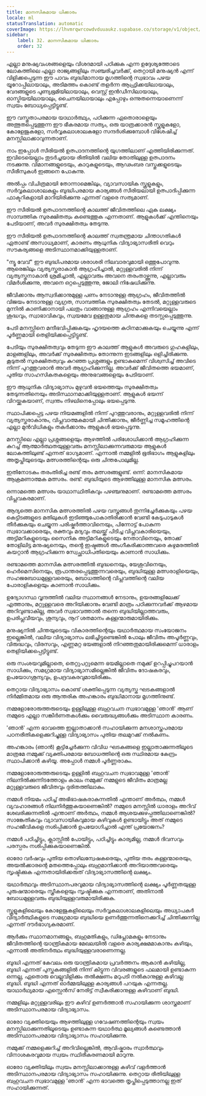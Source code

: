 ```yaml
---
title: മാനസികമായ ധിക്കാരം
locale: ml
statusTranslation: automatic
coverImage: https://lhvmrqwrcowdvduuaukz.supabase.co/storage/v1/object/public/strapi-uploads/small_cover-educacion-fundamental.webp-2d51a7828a2b1309555be27f7e2a61a0.webp
sidebar:
    label: 32. മാനസികമായ ധിക്കാരം
    order: 32
---
```

എല്ലാ മനുഷ്യവംശങ്ങളെയും വിശദമായി പഠിക്കുക എന്ന ഉദ്ദേശ്യത്തോടെ ലോകത്തിലെ എല്ലാ രാജ്യങ്ങളിലും സഞ്ചരിച്ചവർക്ക്, തെറ്റായി മനുഷ്യൻ എന്ന് വിളിക്കപ്പെടുന്ന ഈ പാവം ബുദ്ധിമാനായ മൃഗത്തിന്റെ സ്വഭാവം പഴയ യൂറോപ്പിലായാലും, അടിമത്തം കൊണ്ട് തളർന്ന ആഫ്രിക്കയിലായാലും, വേദങ്ങളുടെ പുണ്യഭൂമിയിലായാലും, വെസ്റ്റ് ഇൻഡീസിലായാലും, ഓസ്ട്രിയയിലായാലും, ചൈനയിലായാലും എപ്പോഴും ഒന്നുതന്നെയാണെന്ന് സ്വയം ബോധ്യപ്പെട്ടിട്ടുണ്ട്.

ഈ വസ്തുതാപരമായ യാഥാർത്ഥ്യം, പഠിക്കുന്ന ഏതൊരാളെയും അത്ഭുതപ്പെടുത്തുന്ന ഈ ഭീകരമായ സത്യം, ഒരു യാത്രക്കാരൻ സ്കൂളുകളോ, കോളേജുകളോ, സർവ്വകലാശാലകളോ സന്ദർശിക്കുമ്പോൾ വിശേഷിച്ച് മനസ്സിലാക്കാവുന്നതാണ്.

നാം ഇപ്പോൾ സീരിയൽ ഉത്പാദനത്തിന്റെ യുഗത്തിലാണ് എത്തിയിരിക്കുന്നത്. ഇവിടെയെല്ലാം തുടർച്ചയായ രീതിയിൽ വലിയ തോതിലുള്ള ഉത്പാദനം നടക്കുന്നു. വിമാനങ്ങളുടെയും, കാറുകളുടെയും, ആഢംബര വസ്തുക്കളുടെയും സീരീസുകൾ ഇങ്ങനെ പോകുന്നു.

അൽപ്പം വിചിത്രമായി തോന്നാമെങ്കിലും, വ്യാവസായിക സ്കൂളുകളും, സർവ്വകലാശാലകളും ബുദ്ധിപരമായ കാര്യങ്ങൾ സീരിയലായി ഉത്പാദിപ്പിക്കുന്ന ഫാക്ടറികളായി മാറിയിരിക്കുന്നു എന്നത് വളരെ സത്യമാണ്.

ഈ സീരിയൽ ഉത്പാദനത്തിന്റെ കാലത്ത് ജീവിതത്തിലെ ഏക ലക്ഷ്യം സാമ്പത്തിക സുരക്ഷിതത്വം കണ്ടെത്തുക എന്നതാണ്. ആളുകൾക്ക് എന്തിനെയും പേടിയാണ്, അവർ സുരക്ഷിതത്വം തേടുന്നു.

ഈ സീരിയൽ ഉത്പാദനത്തിന്റെ കാലത്ത് സ്വതന്ത്രമായ ചിന്താഗതികൾ ഏതാണ്ട് അസാധ്യമാണ്, കാരണം ആധുനിക വിദ്യാഭ്യാസരീതി വെറും സൗകര്യങ്ങളെ അടിസ്ഥാനമാക്കിയുള്ളതാണ്.

"ന്യൂ വേവ്" ഈ ബുദ്ധിപരമായ ശരാശരി നിലവാരവുമായി ഒത്തുപോവുന്നു. ആരെങ്കിലും വ്യത്യസ്തരാകാൻ ആഗ്രഹിച്ചാൽ, മറ്റുള്ളവരിൽ നിന്ന് വ്യത്യസ്തനാകാൻ ശ്രമിച്ചാൽ, എല്ലാവരും അവനെ തരംതാഴ്ത്തുന്നു, എല്ലാവരും വിമർശിക്കുന്നു, അവനെ ഒറ്റപ്പെടുത്തുന്നു, ജോലി നിഷേധിക്കുന്നു.

ജീവിക്കാനും ആസ്വദിക്കാനുമുള്ള പണം നേടാനുള്ള ആഗ്രഹം, ജീവിതത്തിൽ വിജയം നേടാനുള്ള വ്യഗ്രത, സാമ്പത്തിക സുരക്ഷിതത്വം തേടൽ, മറ്റുള്ളവരുടെ മുന്നിൽ കാണിക്കാനായി പലതും വാങ്ങാനുള്ള ആഗ്രഹം എന്നിവയെല്ലാം ശുദ്ധവും, സ്വാഭാവികവും, സ്വയമേവ ഉള്ളതുമായ ചിന്തകളെ തടസ്സപ്പെടുത്തുന്നു.

പേടി മനസ്സിനെ മന്ദീഭവിപ്പിക്കുകയും ഹൃദയത്തെ കഠിനമാക്കുകയും ചെയ്യുന്നു എന്ന് പൂർണ്ണമായി തെളിയിക്കപ്പെട്ടിട്ടുണ്ട്.

പേടിയും സുരക്ഷിതത്വവും തേടുന്ന ഈ കാലത്ത് ആളുകൾ അവരുടെ ഗുഹകളിലും, മാളങ്ങളിലും, അവർക്ക് സുരക്ഷിതത്വം തോന്നുന്ന ഇടങ്ങളിലും ഒളിച്ചിരിക്കുന്നു. കൂടുതൽ സുരക്ഷിതത്വവും കുറഞ്ഞ പ്രശ്നങ്ങളും ഉണ്ടാകുമെന്ന് വിശ്വസിച്ച് അവിടെ നിന്ന് പുറത്തുവരാൻ അവർ ആഗ്രഹിക്കുന്നില്ല. അവർക്ക് ജീവിതത്തെ ഭയമാണ്, പുതിയ സാഹസികതകളെയും അനുഭവങ്ങളെയും പേടിയാണ്.

ഈ ആധുനിക വിദ്യാഭ്യാസം മുഴുവൻ ഭയത്തെയും സുരക്ഷിതത്വം തേടുന്നതിനെയും അടിസ്ഥാനമാക്കിയുള്ളതാണ്. ആളുകൾ ഭയന്ന് വിറയ്ക്കുകയാണ്, സ്വന്തം നിഴലിനെപ്പോലും ഭയപ്പെടുന്നു.

സ്ഥാപിക്കപ്പെട്ട പഴയ നിയമങ്ങളിൽ നിന്ന് പുറത്തുവരാനും, മറ്റുള്ളവരിൽ നിന്ന് വ്യത്യസ്തരാകാനും, വിപ്ലവാത്മകമായി ചിന്തിക്കാനും, ജീർണ്ണിച്ച സമൂഹത്തിന്റെ എല്ലാ മുൻവിധികളും തകർക്കാനും ആളുകൾ ഭയപ്പെടുന്നു.

മനസ്സിലെ എല്ലാ പ്രശ്നങ്ങളെയും ആഴത്തിൽ പരിശോധിക്കാൻ ആഗ്രഹിക്കുന്ന കുറച്ച് ആത്മാർത്ഥതയുള്ളവരും മനസ്സിലാക്കുന്നവരുമായ ആളുകൾ ലോകത്തിലുണ്ട് എന്നത് ഭാഗ്യമാണ്. എന്നാൽ നമ്മളിൽ ഭൂരിഭാഗം ആളുകളിലും അതൃപ്തിയുടെയും മത്സരത്തിന്റെയും ഒരു ചിന്തപോലുമില്ല.

ഇതിനോടകം തരംതിരിച്ച രണ്ട് തരം മത്സരങ്ങളുണ്ട്. ഒന്ന്: മാനസികമായ ആക്രമണാത്മക മത്സരം. രണ്ട്: ബുദ്ധിയുടെ ആഴത്തിലുള്ള മാനസിക മത്സരം.

ഒന്നാമത്തെ മത്സരം യാഥാസ്ഥിതികവും പഴഞ്ചനുമാണ്. രണ്ടാമത്തെ മത്സരം വിപ്ലവകരമാണ്.

ആദ്യത്തെ മാനസിക മത്സരത്തിൽ പഴയ വസ്ത്രങ്ങൾ തുന്നിച്ചേർക്കുകയും പഴയ കെട്ടിടങ്ങളുടെ മതിലുകൾ ഇടിഞ്ഞുപോകാതിരിക്കാൻ വേണ്ടി കേടുപാടുകൾ തീർക്കുകയും ചെയ്യുന്ന പരിഷ്കർത്താവിനെയും, പിന്നോട്ട് പോകുന്ന സ്വഭാവക്കാരെയും, രക്തവും മദ്യവും തലയ്ക്ക് പിടിച്ച വിപ്ലവകാരിയെയും, അട്ടിമറികളുടെയും സൈനിക അട്ടിമറികളുടെയും നേതാവിനെയും, തോക്ക് തോളിലിട്ട മനുഷ്യനെയും, തൻ്റെ ഇഷ്ടങ്ങൾ അംഗീകരിക്കാത്തവരെ കഴുമരത്തിൽ കയറ്റാൻ ആഗ്രഹിക്കുന്ന സ്വേച്ഛാധിപതിയെയും കാണാൻ സാധിക്കും.

രണ്ടാമത്തെ മാനസിക മത്സരത്തിൽ ബുദ്ധനെയും, യേശുവിനെയും, ഹെർമെസിനെയും, രൂപാന്തരപ്പെടുത്തുന്നവരെയും, ബുദ്ധിയുള്ള മത്സരാളിയെയും, സഹജബോധമുള്ളവരെയും, ബോധത്തിന്റെ വിപ്ലവത്തിന്റെ വലിയ പോരാളികളെയും കാണാൻ സാധിക്കും.

ഉദ്യോഗസ്ഥ വൃന്ദത്തിൽ വലിയ സ്ഥാനങ്ങൾ നേടാനും, ഉയരങ്ങളിലേക്ക് എത്താനും, മറ്റുള്ളവരെ അറിയിക്കാനും വേണ്ടി മാത്രം പഠിക്കുന്നവർക്ക് ആഴമായ അറിവുണ്ടാകില്ല, അവർ സ്വഭാവത്താൽ തന്നെ ബുദ്ധിയില്ലാത്തവരും, ഉപരിപ്ലവീയവും, ശൂന്യവും, നൂറ് ശതമാനം കള്ളന്മാരുമായിരിക്കും.

മനുഷ്യനിൽ ചിന്തയുടെയും വികാരത്തിന്റെയും യഥാർത്ഥമായ സംയോജനം ഇല്ലെങ്കിൽ, വലിയ വിദ്യാഭ്യാസം ലഭിച്ചിട്ടുണ്ടെങ്കിൽ പോലും ജീവിതം അപൂർണ്ണവും, വിരുദ്ധവും, വിരസവും, എണ്ണമറ്റ ഭയങ്ങളാൽ നിറഞ്ഞതുമായിരിക്കുമെന്ന് ധാരാളം തെളിയിക്കപ്പെട്ടിട്ടുണ്ട്.

ഒരു സംശയവുമില്ലാതെ, തെറ്റുപറ്റുമെന്ന ഭയമില്ലാതെ നമുക്ക് ഉറപ്പിച്ചുപറയാൻ സാധിക്കും, സമഗ്രമായ വിദ്യാഭ്യാസമില്ലെങ്കിൽ ജീവിതം ദോഷകരവും, ഉപയോഗശൂന്യവും, ഉപദ്രവകരവുമായിരിക്കും.

തെറ്റായ വിദ്യാഭ്യാസം കൊണ്ട് ശക്തിപ്പെടുന്ന വ്യത്യസ്ത ഘടകങ്ങളാൽ നിർമ്മിതമായ ഒരു ആന്തരിക അഹങ്കാരം ബുദ്ധിമാനായ മൃഗത്തിനുണ്ട്.

നമ്മളോരോരുത്തരുടെയും ഉള്ളിലുള്ള ബഹുവചന സ്വഭാവമുള്ള 'ഞാൻ' ആണ് നമ്മുടെ എല്ലാ സങ്കീർണതകൾക്കും വൈരുദ്ധ്യങ്ങൾക്കും അടിസ്ഥാന കാരണം.

'ഞാൻ' എന്ന ഭാവത്തെ ഇല്ലാതാക്കാൻ സഹായിക്കുന്ന മനശാസ്ത്രപരമായ പഠനരീതികളെക്കുറിച്ചുള്ള വിദ്യാഭ്യാസം പുതിയ തലമുറക്ക് നൽകണം.

അഹങ്കാരം (ഞാൻ) കൂട്ടിച്ചേർക്കുന്ന വിവിധ ഘടകങ്ങളെ ഇല്ലാതാക്കുന്നതിലൂടെ മാത്രമേ നമ്മുക്ക് വ്യക്തിപരമായ ബോധത്തിന്റെ ഒരു സ്ഥിരമായ കേന്ദ്രം സ്ഥാപിക്കാൻ കഴിയൂ. അപ്പോൾ നമ്മൾ പൂർണ്ണരാകും.

നമ്മളോരോരുത്തരുടെയും ഉള്ളിൽ ബഹുവചന സ്വഭാവമുള്ള 'ഞാൻ' നിലനിൽക്കുന്നിടത്തോളം കാലം നമ്മുക്ക് നമ്മളുടെ ജീവിതം മാത്രമല്ല മറ്റുള്ളവരുടെ ജീവിതവും ദുരിതത്തിലാകും.

നമ്മൾ നിയമം പഠിച്ച് അഭിഭാഷകരാകുന്നതിൽ എന്താണ് അർത്ഥം, നമ്മൾ വ്യവഹാരങ്ങൾ നിലനിർത്തുകയാണെങ്കിൽ? നമ്മുടെ മനസ്സിൽ ധാരാളം അറിവ് ശേഖരിക്കുന്നതിൽ എന്താണ് അർത്ഥം, നമ്മൾ ആശയക്കുഴപ്പത്തിലാണെങ്കിൽ? സാങ്കേതികവും വ്യാവസായികവുമായ കഴിവുകൾ ഉണ്ടായിട്ടും അത് നമ്മുടെ സഹജീവികളെ നശിപ്പിക്കാൻ ഉപയോഗിച്ചാൽ എന്ത് പ്രയോജനം?

നമ്മൾ പഠിച്ചിട്ടും, ക്ലാസ്സിൽ പോയിട്ടും, പഠിച്ചിട്ടും കാര്യമില്ല, നമ്മൾ ദിവസവും പരസ്പരം നശിപ്പിക്കുകയാണെങ്കിൽ.

ഓരോ വർഷവും പുതിയ തൊഴിലന്വേഷകരെയും, പുതിയ തരം കള്ളന്മാരെയും, അയൽക്കാരന്റെ മതത്തെപ്പോലും ബഹുമാനിക്കാൻ അറിയാത്തവരെയും സൃഷ്ടിക്കുക എന്നതായിരിക്കരുത് വിദ്യാഭ്യാസത്തിന്റെ ലക്ഷ്യം.

യഥാർത്ഥവും അടിസ്ഥാനപരവുമായ വിദ്യാഭ്യാസത്തിന്റെ ലക്ഷ്യം പൂർണ്ണതയുള്ള പുരുഷന്മാരെയും സ്ത്രീകളെയും സൃഷ്ടിക്കുക എന്നതാണ്, അതിനാൽ ബോധമുള്ളവരും ബുദ്ധിയുള്ളവരുമായിരിക്കുക.

സ്കൂളുകളിലെയും കോളേജുകളിലെയും സർവ്വകലാശാലകളിലെയും അധ്യാപകർ വിദ്യാർത്ഥികളുടെ സമഗ്രമായ ബുദ്ധിയെ ഉണർത്തുന്നതിനെക്കുറിച്ച് ചിന്തിക്കുന്നില്ല എന്നത് ദൗർഭാഗ്യകരമാണ്.

ആർക്കും സ്ഥാനമാനങ്ങളും, ബഹുമതികളും, ഡിപ്ലോമകളും നേടാനും ജീവിതത്തിന്റെ യാന്ത്രികമായ മേഖലയിൽ വളരെ കാര്യക്ഷമമാകാനും കഴിയും, എന്നാൽ അതിനർത്ഥം ബുദ്ധിയുള്ളവരാണെന്നല്ല.

ബുദ്ധി എന്നത് കേവലം ഒരു യാന്ത്രികമായ പ്രവർത്തനം ആകാൻ കഴിയില്ല, ബുദ്ധി എന്നത് പുസ്തകങ്ങളിൽ നിന്ന് കിട്ടുന്ന വിവരങ്ങളുടെ ഫലമായി ഉണ്ടാകുന്ന ഒന്നല്ല, ഏതൊരു വെല്ലുവിളിക്കും തൽക്ഷണം മറുപടി നൽകാനുള്ള കഴിവല്ല ബുദ്ധി. ബുദ്ധി എന്നത് ഓർമ്മയിലുള്ള കാര്യങ്ങൾ പറയുക എന്നതല്ല. യാഥാർഥ്യമായ എസ്സെൻസ് നേരിട്ട് സ്വീകരിക്കാനുള്ള കഴിവാണ് ബുദ്ധി.

നമ്മളിലും മറ്റുള്ളവരിലും ഈ കഴിവ് ഉണർത്താൻ സഹായിക്കുന്ന ശാസ്ത്രമാണ് അടിസ്ഥാനപരമായ വിദ്യാഭ്യാസം.

ഓരോ വ്യക്തിയെയും ആഴത്തിലുള്ള ഗവേഷണത്തിന്റെയും സ്വയം മനസ്സിലാക്കുന്നതിലൂടെയും ഉണ്ടാകുന്ന യഥാർത്ഥ മൂല്യങ്ങൾ കണ്ടെത്താൻ അടിസ്ഥാനപരമായ വിദ്യാഭ്യാസം സഹായിക്കുന്നു.

നമ്മുക്ക് നമ്മളെക്കുറിച്ച് അറിവില്ലെങ്കിൽ, ആവിഷ്കാരം സ്വാർത്ഥവും വിനാശകരവുമായ സ്വയം സ്ഥിരീകരണമായി മാറുന്നു.

ഓരോ വ്യക്തിയിലും സ്വയം മനസ്സിലാക്കാനുള്ള കഴിവ് വളർത്താൻ അടിസ്ഥാനപരമായ വിദ്യാഭ്യാസം സഹായിക്കുന്നു. തെറ്റായ രീതിയിലുള്ള ബഹുവചന സ്വഭാവമുള്ള 'ഞാൻ' എന്ന ഭാവത്തെ തൃപ്തിപ്പെടുത്താനല്ല ഇത് സഹായിക്കുന്നത്.

